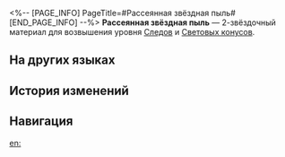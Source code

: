 <%-- [PAGE_INFO]
PageTitle=#Рассеянная звёздная пыль#
[END_PAGE_INFO] --%>
{{Предмет Инфобокс
|id          = 110211
|Изображение = Предмет Рассеянная звёздная пыль.png
|Тип         = Материал Следов
|Тип2        = Материал возвышения Светового конуса
|Инвентарь   = Материалы улучшения
|Редкость    = 2
|Эффект      = 
|Описание    = Пыль, что опадает с тела Повелителя Янтаря, когда тот взмахивает молотом. Можно использовать для незначительного повышения уровня Следов персонажей {{Цвет|Выделенный|Сохранения}}.
|Источник1   = [[Чашелист (багровый): Бутон Сохранения (undefined)]]
|Источник2   = [[Неугасаемый пепел]]
|Источник3   = [[Универсальная машина для синтеза: Обмен материалов]]
}}
{{Описание|Соприкасаясь с орбитой Клипота, Пир-Пойнт всегда выставлял стражу в надежде на чудо, которое является раз в десятилетие или даже столетие, - дождь звёздной пыли из-под гигантского молота.<br /><br />''«Звёздная пыль для Повелителя Янтаря лишь прах, но для нас каждая крупица несёт в себе эссенцию Сохранения».''}}
'''Рассеянная звёздная пыль''' — 2-звёздочный материал для возвышения уровня [[Следы|Следов]] и [[Световые конусы|Световых конусов]].

==На других языках==
{{На других языках
|en   = Scattered Stardust
|zhs  = 散逸星砂
|zht  = 散逸星砂
|ja   = 散らばった星の砂
|ko   = 흩어진 별모래
|es   = Polvo estelar disperso
|fr   = Poussière d'étoiles éparse
|ru   = Рассеянная звёздная пыль
|th   = Scattered Stardust
|vi   = Bụi Sao Phân Tán
|de   = Verstreuter Sternenstaub
|id   = Scattered Stardust
|pt   = Poeira Estelar Dispersa
}}

==История изменений==
{{История изменений|3.5}}

==Навигация==
{{Материалы улучшения Навбокс}}

[[en:]]